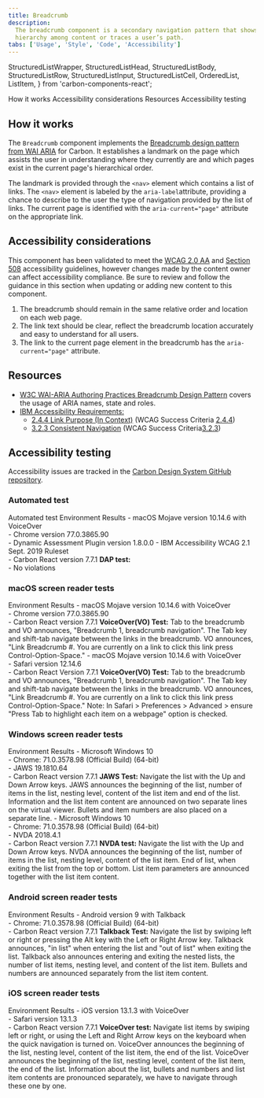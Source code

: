 ```yaml
---
title: Breadcrumb
description:
  The breadcrumb component is a secondary navigation pattern that shows
  hierarchy among content or traces a user’s path.
tabs: ['Usage', 'Style', 'Code', 'Accessibility']
---
```


  StructuredListWrapper,
  StructuredListHead,
  StructuredListBody,
  StructuredListRow,
  StructuredListInput,
  StructuredListCell,
  OrderedList,
  ListItem,
} from 'carbon-components-react';

<AnchorLinks>
  <AnchorLink>How it works</AnchorLink>
  <AnchorLink>Accessibility considerations</AnchorLink>
  <AnchorLink>Resources</AnchorLink>
  <AnchorLink>Accessibility testing</AnchorLink>
</AnchorLinks>

## How it works

The `Breadcrumb` component implements the
[Breadcrumb design pattern from WAI ARIA](https://www.w3.org/TR/wai-aria-practices-1.1/#breadcrumb)
for Carbon. It establishes a landmark on the page which assists the user in
understanding where they currently are and which pages exist in the current
page's hierarchical order.

The landmark is provided through the `<nav>` element which contains a list of
links. The `<nav>` element is labeled by the `aria-label`attribute, providing a
chance to describe to the user the type of navigation provided by the list of
links. The current page is identified with the `aria-current="page"` attribute
on the appropriate link.

## Accessibility considerations

This component has been validated to meet the
[WCAG 2.0 AA](https://www.w3.org/TR/WCAG20/) and
[Section 508](http://www.section508.gov/) accessibility guidelines, however
changes made by the content owner can affect accessibility compliance. Be sure
to review and follow the guidance in this section when updating or adding new
content to this component.

1. The breadcrumb should remain in the same relative order and location on each
   web page.
1. The link text should be clear, reflect the breadcrumb location accurately and
   easy to understand for all users.
1. The link to the current page element in the breadcrumb has the
   `aria-current="page"` attribute.

## Resources

- [W3C WAI-ARIA Authoring Practices Breadcrumb Design Pattern](https://www.w3.org/TR/wai-aria-practices/#breadcrumb)
  covers the usage of ARIA names, state and roles.
- [IBM Accessibility Requirements:](https://www.ibm.com/able/requirements/requirements/)
  - [2.4.4 Link Purpose (In Context)](https://www.ibm.com/able/requirements/requirements/#2_4_4)
    (WCAG Success Criteria
    [2.4.4](https://www.w3.org/TR/UNDERSTANDING-WCAG20/navigation-mechanisms-refs.html))
  - [3.2.3 Consistent Navigation](https://www.ibm.com/able/requirements/requirements/#3_2_3)
    (WCAG Success
    Criteria[3.2.3](https://www.w3.org/TR/UNDERSTANDING-WCAG20/consistent-behavior-consistent-locations.html))

## Accessibility testing

Accessibility issues are tracked in the
[Carbon Design System GitHub repository](https://github.com/carbon-design-system/carbon/issues?q=is%3Aopen+label%3A%22type%3A+a11y+%E2%99%BF%22+label%3A%22component%3A+breadcrumb%22+).

### Automated test

<Row>
  <Column noGutterSm>
    <StructuredListWrapper>
      <StructuredListHead>
        <StructuredListRow head>
          <StructuredListCell head>
            Automated test Environment
          </StructuredListCell>
          <StructuredListCell head>Results</StructuredListCell>
        </StructuredListRow>
      </StructuredListHead>
      <StructuredListBody>
        <StructuredListRow>
          <StructuredListCell>
            - macOS Mojave version 10.14.6 with VoiceOver
            <br />
            - Chrome version 77.0.3865.90
            <br />
            - Dynamic Assessment Plugin version 1.8.0.0 - IBM Accessibility WCAG
            2.1 Sept. 2019 Ruleset
            <br />- Carbon React version 7.7.1
          </StructuredListCell>
          <StructuredListCell>
            <strong>DAP test:</strong>
            <br />- No violations
          </StructuredListCell>
        </StructuredListRow>
      </StructuredListBody>
    </StructuredListWrapper>
  </Column>
</Row>

### macOS screen reader tests

<Row>
  <Column noGutterSm>
    <StructuredListWrapper>
      <StructuredListHead>
        <StructuredListRow head>
          <StructuredListCell head>Environment </StructuredListCell>
          <StructuredListCell head>Results</StructuredListCell>
        </StructuredListRow>
      </StructuredListHead>
      <StructuredListBody>
        <StructuredListRow>
          <StructuredListCell>
            - macOS Mojave version 10.14.6 with VoiceOver
            <br />
            - Chrome version 77.0.3865.90
            <br />- Carbon React version 7.7.1
          </StructuredListCell>
          <StructuredListCell>
            <strong>VoiceOver(VO) Test:</strong>
            <OrderedList>
              <ListItem>
                Tab to the breadcrumb and VO announces, "Breadcrumb 1,
                breadcrumb navigation".
              </ListItem>
              <ListItem>
                The Tab key and shift-tab navigate between the links in the
                breadcrumb. VO announces, "Link Breadcrumb #. You are currently
                on a link to click this link press Control-Option-Space."
              </ListItem>
            </OrderedList>
          </StructuredListCell>
        </StructuredListRow>
        <StructuredListRow>
          <StructuredListCell>
            - macOS Mojave version 10.14.6 with VoiceOver
            <br />
            - Safari version 12.14.6
            <br />- Carbon React Version 7.7.1
          </StructuredListCell>
          <StructuredListCell>
            <strong>VoiceOver(VO) Test:</strong>
            <OrderedList>
              <ListItem>
                Tab to the breadcrumb and VO announces, "Breadcrumb 1,
                breadcrumb navigation".
              </ListItem>
              <ListItem>
                The Tab key and shift-tab navigate between the links in the
                breadcrumb. VO announces, "Link Breadcrumb #. You are currently
                on a link to click this link press Control-Option-Space."
              </ListItem>
              <ListItem>
                Note: In Safari > Preferences > Advanced > ensure "Press Tab to
                highlight each item on a webpage" option is checked.
              </ListItem>
            </OrderedList>
          </StructuredListCell>
        </StructuredListRow>
      </StructuredListBody>
    </StructuredListWrapper>
  </Column>
</Row>

### Windows screen reader tests

<Row>
  <Column noGutterSm>
    <StructuredListWrapper>
      <StructuredListHead>
        <StructuredListRow head>
          <StructuredListCell head>Environment</StructuredListCell>
          <StructuredListCell head>Results</StructuredListCell>
        </StructuredListRow>
      </StructuredListHead>
      <StructuredListBody>
        <StructuredListRow>
          <StructuredListCell>
            - Microsoft Windows 10
            <br />
            - Chrome: 71.0.3578.98 (Official Build) (64-bit)
            <br />
            - JAWS 19.1810.64
            <br />- Carbon React version 7.7.1
          </StructuredListCell>
          <StructuredListCell>
            <strong>JAWS Test:</strong>
            <OrderedList>
              <ListItem>
                Navigate the list with the Up and Down Arrow keys.
              </ListItem>
              <ListItem>
                JAWS announces the beginning of the list, number of items in the
                list, nesting level, content of the list item and end of the
                list.
              </ListItem>
              <ListItem>
                Information and the list item content are announced on two
                separate lines on the virtual viewer.
              </ListItem>
              <ListItem>
                Bullets and item numbers are also placed on a separate line.
              </ListItem>
            </OrderedList>
          </StructuredListCell>
        </StructuredListRow>
        <StructuredListRow>
          <StructuredListCell>
            - Microsoft Windows 10
            <br />
            - Chrome: 71.0.3578.98 (Official Build) (64-bit)
            <br />
            - NVDA 2018.4.1
            <br />- Carbon React version 7.7.1
          </StructuredListCell>
          <StructuredListCell>
            <strong>NVDA test:</strong>
            <OrderedList>
              <ListItem>
                Navigate the list with the Up and Down Arrow keys.
              </ListItem>
              <ListItem>
                NVDA announces the beginning of the list, number of items in the
                list, nesting level, content of the list item.
              </ListItem>
              <ListItem>
                End of list, when exiting the list from the top or bottom.
              </ListItem>
              <ListItem>
                List item parameters are announced together with the list item
                content.
              </ListItem>
            </OrderedList>
          </StructuredListCell>
        </StructuredListRow>
      </StructuredListBody>
    </StructuredListWrapper>
  </Column>
</Row>

### Android screen reader tests

<Row>
  <Column noGutterSm>
    <StructuredListWrapper>
      <StructuredListHead>
        <StructuredListRow head>
          <StructuredListCell head>Environment </StructuredListCell>
          <StructuredListCell head>Results</StructuredListCell>
        </StructuredListRow>
      </StructuredListHead>
      <StructuredListBody>
        <StructuredListRow>
          <StructuredListCell>
            - Android version 9 with Talkback
            <br />
            - Chrome: 71.0.3578.98 (Official Build) (64-bit)
            <br />- Carbon React version 7.7.1
          </StructuredListCell>
          <StructuredListCell>
            <strong>Talkback Test:</strong>
            <OrderedList>
              <ListItem>
                Navigate the list by swiping left or right or pressing the Alt
                key with the Left or Right Arrow key.
              </ListItem>
              <ListItem>
                Talkback announces, "in list" when entering the list and "out of
                list" when exiting the list.
              </ListItem>
              <ListItem>
                Talkback also announces entering and exiting the nested lists,
                the number of list items, nesting level, and content of the list
                item.
              </ListItem>
              <ListItem>
                Bullets and numbers are announced separately from the list item
                content.
              </ListItem>
            </OrderedList>
          </StructuredListCell>
        </StructuredListRow>
      </StructuredListBody>
    </StructuredListWrapper>
  </Column>
</Row>

### iOS screen reader tests

<Row>
  <Column noGutterSm>
    <StructuredListWrapper>
      <StructuredListRow head>
        <StructuredListCell head>Environment </StructuredListCell>
        <StructuredListCell head>Results</StructuredListCell>
      </StructuredListRow>
      <StructuredListBody>
        <StructuredListRow>
          <StructuredListCell>
            - iOS version 13.1.3 with VoiceOver
            <br />
            - Safari version 13.1.3
            <br />- Carbon React version 7.7.1
          </StructuredListCell>
          <StructuredListCell>
            <strong>VoiceOver test:</strong>
            <OrderedList>
              <ListItem>
                Navigate list items by swiping left or right, or using the Left
                and Right Arrow keys on the keyboard when the quick navigation
                is turned on.
              </ListItem>
              <ListItem>
                VoiceOver announces the beginning of the list, nesting level,
                content of the list item, the end of the list.
              </ListItem>
              <ListItem>
                VoiceOver announces the beginning of the list, nesting level,
                content of the list item, the end of the list.
              </ListItem>
              <ListItem>
                Information about the list, bullets and numbers and list item
                contents are pronounced separately, we have to navigate through
                these one by one.
              </ListItem>
            </OrderedList>
          </StructuredListCell>
        </StructuredListRow>
      </StructuredListBody>
    </StructuredListWrapper>
  </Column>
</Row>
